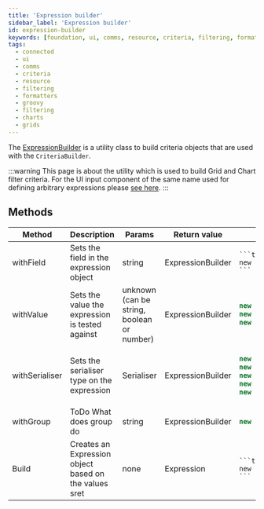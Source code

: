 ---
title: 'Expression builder'
sidebar_label: 'Expression builder'
id: expression-builder
keywords: [foundation, ui, comms, resource, criteria, filtering, formatters, groovy, filtering, charts, grids]
tags:
  - connected
  - ui
  - comms
  - criteria
  - resource
  - filtering
  - formatters
  - groovy
  - filtering
  - charts
  - grids
---

The [ExpressionBuilder](./docs/api/foundation-criteria.expressionbuilder.md) is a utility class to build criteria objects that are used with the `CriteriaBuilder`.

:::warning
This page is about the utility which is used to build Grid and Chart filter criteria. For the UI input component of the same name used for defining arbitrary expressions please [see here](../../expression-builder/).
:::

## Methods

<table>
    <thead>
    <tr>
        <th>Method</th>
        <th>Description</th>
        <th>Params</th>
        <th>Return value</th>
        <th>Example</th>
    </tr>
    </thead>
    <tbody>
    <tr>
        <td>withField</td>
        <td>Sets the field in the expression object</td>
        <td>string</td>
        <td>ExpressionBuilder</td>
<td>

    ```ts
    new ExpressionBuilder().withField('TRADE_ID')
    ```

</td>
    </tr>
    <tr>
        <td>withValue</td>
        <td>Sets the value the expression is tested against</td>
        <td>unknown (can be string, boolean or number)</td>
        <td>ExpressionBuilder</td>
<td>

```ts
new ExpressionBuilder().withValue('TR_1234') //checking a string
new ExpressionBuilder().withValue(500) //checking a number
new ExpressionBuilder().withValue(boolean) //checking a boolean
```

</td>
    </tr>
    <tr>
        <td>withSerialiser</td>
        <td>Sets the serialiser type on the expression</td>
        <td>Serialiser</td>
        <td>ExpressionBuilder</td>
<td>

```ts
new ExpressionBuilder().withSerialiser(Serialiser.EQ) // testing equals
new ExpressionBuilder().withSerialiser(Serialiser.GT) // testing greater than
new ExpressionBuilder().withSerialiser(Serialiser.GE) // testing greater
new ExpressionBuilder().withSerialiser(Serialiser.LT) // testing less than
new ExpressionBuilder().withSerialiser(Serialiser.LE) // testing less
```

</td>
    </tr>
    <tr>
        <td>withGroup</td>
        <td>ToDo What does group do</td>
        <td>string</td>
        <td>ExpressionBuilder</td>
<td>

```ts
new ExpressionBuilder().withGroup('group')
```

</td>
    </tr>
    <tr>
        <td>Build</td>
        <td>Creates an Expression object based on the values sret</td>
        <td>none</td>
        <td>Expression</td>
<td>

    ```ts
    new ExpressionBuilder().build();
    ```

</td>
    </tr>
    </tbody>
</table>
